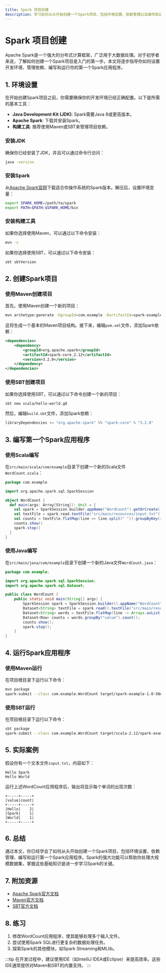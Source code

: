 ```yaml
---
title: Spark 项目创建
description: 学习如何从头开始创建一个Spark项目，包括环境设置、依赖管理以及编写和运行第一个Spark应用程序。
---
```


# Spark 项目创建

Apache Spark是一个强大的分布式计算框架，广泛用于大数据处理。对于初学者来说，了解如何创建一个Spark项目是入门的第一步。本文将逐步指导你如何设置开发环境、管理依赖、编写和运行你的第一个Spark应用程序。

## 1. 环境设置

在开始创建Spark项目之前，你需要确保你的开发环境已经正确配置。以下是所需的基本工具：

- **Java Development Kit (JDK)**: Spark需要Java 8或更高版本。
- **Apache Spark**: 下载并安装Spark。
- **构建工具**: 推荐使用Maven或SBT来管理项目依赖。

### 安装JDK

确保你已经安装了JDK，并且可以通过命令行访问：

```bash
java -version
```

### 安装Spark

从[Apache Spark官网](https://spark.apache.org/downloads.html)下载适合你操作系统的Spark版本。解压后，设置环境变量：

```bash
export SPARK_HOME=/path/to/spark
export PATH=$PATH:$SPARK_HOME/bin
```

### 安装构建工具

如果你选择使用Maven，可以通过以下命令安装：

```bash
mvn -v
```

如果你选择使用SBT，可以通过以下命令安装：

```bash
sbt sbtVersion
```

## 2. 创建Spark项目

### 使用Maven创建项目

首先，使用Maven创建一个新的项目：

```bash
mvn archetype:generate -DgroupId=com.example -DartifactId=spark-example -DarchetypeArtifactId=maven-archetype-quickstart -DinteractiveMode=false
```

这将生成一个基本的Maven项目结构。接下来，编辑`pom.xml`文件，添加Spark依赖：

```xml
<dependencies>
    <dependency>
        <groupId>org.apache.spark</groupId>
        <artifactId>spark-core_2.12</artifactId>
        <version>3.2.0</version>
    </dependency>
</dependencies>
```

### 使用SBT创建项目

如果你选择使用SBT，可以通过以下命令创建一个新的项目：

```bash
sbt new scala/hello-world.g8
```

然后，编辑`build.sbt`文件，添加Spark依赖：

```scala
libraryDependencies += "org.apache.spark" %% "spark-core" % "3.2.0"
```

## 3. 编写第一个Spark应用程序

### 使用Scala编写

在`src/main/scala/com/example`目录下创建一个新的Scala文件`WordCount.scala`：

```scala
package com.example

import org.apache.spark.sql.SparkSession

object WordCount {
  def main(args: Array[String]): Unit = {
    val spark = SparkSession.builder.appName("WordCount").getOrCreate()
    val textFile = spark.read.textFile("src/main/resources/input.txt")
    val counts = textFile.flatMap(line => line.split(" ")).groupByKey(identity).count()
    counts.show()
    spark.stop()
  }
}
```

### 使用Java编写

在`src/main/java/com/example`目录下创建一个新的Java文件`WordCount.java`：

```java
package com.example;

import org.apache.spark.sql.SparkSession;
import org.apache.spark.sql.Dataset;

public class WordCount {
    public static void main(String[] args) {
        SparkSession spark = SparkSession.builder().appName("WordCount").getOrCreate();
        Dataset<String> textFile = spark.read().textFile("src/main/resources/input.txt");
        Dataset<String> words = textFile.flatMap(line -> Arrays.asList(line.split(" ")).iterator(), Encoders.STRING());
        Dataset<Row> counts = words.groupBy("value").count();
        counts.show();
        spark.stop();
    }
}
```

## 4. 运行Spark应用程序

### 使用Maven运行

在项目根目录下运行以下命令：

```bash
mvn package
spark-submit --class com.example.WordCount target/spark-example-1.0-SNAPSHOT.jar
```

### 使用SBT运行

在项目根目录下运行以下命令：

```bash
sbt package
spark-submit --class com.example.WordCount target/scala-2.12/spark-example_2.12-1.0.jar
```

## 5. 实际案例

假设你有一个文本文件`input.txt`，内容如下：

```
Hello Spark
Hello World
```

运行上述WordCount应用程序后，输出将显示每个单词的出现次数：

```
+-----+-----+
|value|count|
+-----+-----+
|Hello|    2|
|Spark|    1|
|World|    1|
+-----+-----+
```

## 6. 总结

通过本文，你已经学会了如何从头开始创建一个Spark项目，包括环境设置、依赖管理、编写和运行第一个Spark应用程序。Spark的强大功能可以帮助你处理大规模数据集，掌握这些基础知识是进一步学习Spark的关键。

## 7. 附加资源

- [Apache Spark官方文档](https://spark.apache.org/docs/latest/)
- [Maven官方文档](https://maven.apache.org/guides/)
- [SBT官方文档](https://www.scala-sbt.org/1.x/docs/)

## 8. 练习

1. 修改WordCount应用程序，使其能够处理多个输入文件。
2. 尝试使用Spark SQL进行更复杂的数据处理任务。
3. 探索Spark的其他模块，如Spark Streaming和MLlib。

:::tip
在开发过程中，建议使用IDE（如IntelliJ IDEA或Eclipse）来提高效率。这些IDE通常提供对Maven和SBT的内置支持。
:::